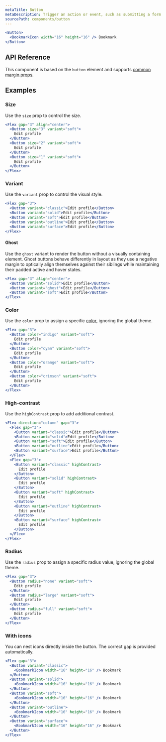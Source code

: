 ```yaml
---
metaTitle: Button
metaDescription: Trigger an action or event, such as submitting a form or displaying a dialog.
sourcePath: components/button
---
```


```jsx live=true
<Button>
  <BookmarkIcon width="16" height="16" /> Bookmark
</Button>
```

## API Reference

This component is based on the `button` element and supports [common margin props](/themes/docs/theme/layout#margin-props).

<ThemesPropsTable name="button" />

## Examples

### Size

Use the `size` prop to control the size.

```jsx live=true
<Flex gap="3" align="center">
  <Button size="3" variant="soft">
    Edit profile
  </Button>
  <Button size="2" variant="soft">
    Edit profile
  </Button>
  <Button size="1" variant="soft">
    Edit profile
  </Button>
</Flex>
```

### Variant

Use the `variant` prop to control the visual style.

```jsx live=true scroll=true
<Flex gap="3">
  <Button variant="classic">Edit profile</Button>
  <Button variant="solid">Edit profile</Button>
  <Button variant="soft">Edit profile</Button>
  <Button variant="outline">Edit profile</Button>
  <Button variant="surface">Edit profile</Button>
</Flex>
```

#### Ghost

Use the `ghost` variant to render the button without a visually containing element. Ghost buttons behave differently in layout as they use a negative margin to optically align themselves against their siblings while maintaining their padded active and hover states.

```jsx live=true line=3
<Flex gap="3" align="center">
  <Button variant="solid">Edit profile</Button>
  <Button variant="ghost">Edit profile</Button>
  <Button variant="soft">Edit profile</Button>
</Flex>
```

### Color

Use the `color` prop to assign a specific [color](/themes/docs/theme/color), ignoring the global theme.

```jsx live=true scroll=true
<Flex gap="3">
  <Button color="indigo" variant="soft">
    Edit profile
  </Button>
  <Button color="cyan" variant="soft">
    Edit profile
  </Button>
  <Button color="orange" variant="soft">
    Edit profile
  </Button>
  <Button color="crimson" variant="soft">
    Edit profile
  </Button>
</Flex>
```

### High-contrast

Use the `highContrast` prop to add additional contrast.

```jsx live=true scroll=true
<Flex direction="column" gap="3">
  <Flex gap="3">
    <Button variant="classic">Edit profile</Button>
    <Button variant="solid">Edit profile</Button>
    <Button variant="soft">Edit profile</Button>
    <Button variant="outline">Edit profile</Button>
    <Button variant="surface">Edit profile</Button>
  </Flex>
  <Flex gap="3">
    <Button variant="classic" highContrast>
      Edit profile
    </Button>
    <Button variant="solid" highContrast>
      Edit profile
    </Button>
    <Button variant="soft" highContrast>
      Edit profile
    </Button>
    <Button variant="outline" highContrast>
      Edit profile
    </Button>
    <Button variant="surface" highContrast>
      Edit profile
    </Button>
  </Flex>
</Flex>
```

### Radius

Use the `radius` prop to assign a specific radius value, ignoring the global theme.

```jsx live=true scroll=true
<Flex gap="3">
  <Button radius="none" variant="soft">
    Edit profile
  </Button>
  <Button radius="large" variant="soft">
    Edit profile
  </Button>
  <Button radius="full" variant="soft">
    Edit profile
  </Button>
</Flex>
```

### With icons

You can nest icons directly inside the button. The correct gap is provided automatically.

```jsx live=true scroll=true
<Flex gap="3">
  <Button variant="classic">
    <BookmarkIcon width="16" height="16" /> Bookmark
  </Button>
  <Button variant="solid">
    <BookmarkIcon width="16" height="16" /> Bookmark
  </Button>
  <Button variant="soft">
    <BookmarkIcon width="16" height="16" /> Bookmark
  </Button>
  <Button variant="outline">
    <BookmarkIcon width="16" height="16" /> Bookmark
  </Button>
  <Button variant="surface">
    <BookmarkIcon width="16" height="16" /> Bookmark
  </Button>
</Flex>
```
